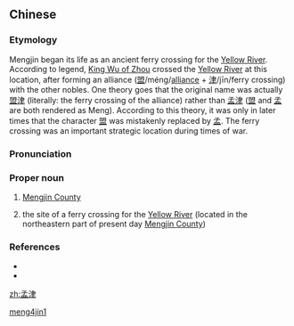 ==Chinese==
{{zh-forms}}

===Etymology===
Mengjin began its life as an ancient ferry crossing for the [[Yellow River]]. According to legend, [[w:King Wu of Zhou|King Wu of Zhou]] crossed the [[Yellow River]] at this location, after forming an alliance ([[盟]]/méng/[[alliance]] + [[津]]/jīn/ferry crossing) with the other nobles. One theory goes that the original name was actually [[盟]][[津]] (literally: the ferry crossing of the alliance) rather than [[孟]][[津]] ([[盟]] and [[孟]] are both rendered as Meng). According to this theory, it was only in later times that the character [[盟]] was mistakenly replaced by [[孟]]. The ferry crossing was an important strategic location during times of war.

===Pronunciation===
{{zh-pron
|m=Mèngjīn
|c=maang6 zeon1
|cat=pn
}}

===Proper noun===
{{zh-proper noun}}

# [[w:Mengjin County|Mengjin County]]
# {{lb|zh|archaic}} the site of a ferry crossing for the [[Yellow River]] (located in the northeastern part of present day [[w:Mengjin County|Mengjin County]])

===References===
* {{pedialite|孟津縣|lang=zh}}
* {{pedialite|Mengjin County}}

[[Category:Mandarin archaic terms|meng4jin1]]

[[zh:孟津]]